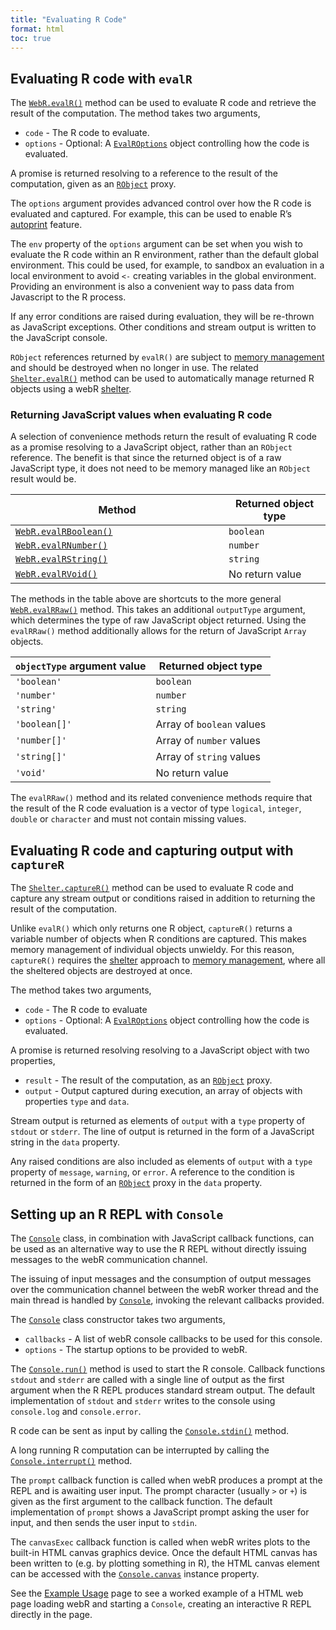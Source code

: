```yaml
---
title: "Evaluating R Code"
format: html
toc: true
---
```


## Evaluating R code with `evalR`

The [`WebR.evalR()`](api/js/classes/WebR.WebR.md#evalr) method can be used to
evaluate R code and retrieve the result of the computation. The method takes two
arguments,

-   `code` - The R code to evaluate.
-   `options` - Optional: A
    [`EvalROptions`](api/js/interfaces/WebRChan.EvalROptions.md) object
    controlling how the code is evaluated.

A promise is returned resolving to a reference to the result of the computation,
given as an [`RObject`](api/js/modules/RMain.md#robject) proxy.

The `options` argument provides advanced control over how the R code is
evaluated and captured. For example, this can be used to enable R's
[autoprint](https://cran.r-project.org/doc/manuals/r-release/R-ints.html#Autoprinting)
feature.

The `env` property of the `options` argument can be set when you wish
to evaluate the R code within an R environment, rather than the default global
environment. This could be used, for example, to sandbox an evaluation in a
local environment to avoid `<-` creating variables in the global environment.
Providing an environment is also a convenient way to pass data from Javascript
to the R process.

If any error conditions are raised during evaluation, they will be re-thrown as
JavaScript exceptions. Other conditions and stream output is written to the
JavaScript console.

`RObject` references returned by `evalR()` are subject to [memory
management](objects.qmd#memory-management) and should be destroyed when no
longer in use. The related
[`Shelter.evalR()`](api/js/classes/WebR.Shelter.md#evalr) method can be used to
automatically manage returned R objects using a webR
[shelter](objects.qmd#shelter).

### Returning JavaScript values when evaluating R code

A selection of convenience methods return the result of
evaluating R code as a promise resolving to a JavaScript object, rather than
an `RObject` reference. The benefit is that since the returned object is of a
raw JavaScript type, it does not need to be memory managed like an `RObject`
result would be.

| Method                                                            | Returned object type |
|-----------------------------------------------------|--------------------------|
| [`WebR.evalRBoolean()`](api/js/classes/WebR.WebR.md#evalrboolean) | `boolean`            |
| [`WebR.evalRNumber()`](api/js/classes/WebR.WebR.md#evalrnumber)   | `number`             |
| [`WebR.evalRString()`](api/js/classes/WebR.WebR.md#evalrstring)   | `string`             |
| [`WebR.evalRVoid()`](api/js/classes/WebR.WebR.md#evalrvoid)       | No return value      |

The methods in the table above are shortcuts to the more general
[`WebR.evalRRaw()`](api/js/classes/WebR.WebR.md#evalrraw) method. This takes an
additional `outputType` argument, which determines the type of raw JavaScript
object returned. Using the `evalRRaw()` method additionally allows for the
return of JavaScript `Array` objects.

| `objectType` argument value    | Returned object type |
|--------------------------------|----------------------|
| `'boolean'`   | `boolean` |
| `'number'`    | `number`  |
| `'string'`    | `string`  |
| `'boolean[]'` | Array of `boolean` values     |
| `'number[]'`  | Array of `number` values      |
| `'string[]'`  | Array of `string` values      |
| `'void'`      | No return value |

::: callout-warning
The `evalRRaw()` method and its related convenience methods require that the
result of the R code evaluation is a vector of type `logical`, `integer`,
`double` or `character` and must not contain missing values.
:::

## Evaluating R code and capturing output with `captureR`

The [`Shelter.captureR()`](api/js/classes/WebR.Shelter.md#capturer) method can
be used to evaluate R code and capture any stream output or conditions raised in
addition to returning the result of the computation.

Unlike `evalR()` which only returns one R object, `captureR()` returns a
variable number of objects when R conditions are captured. This makes memory
management of individual objects unwieldy. For this reason, `captureR()`
requires the [shelter](objects.qmd#shelter) approach to
[memory management](objects.qmd#memory-management), where all the sheltered
objects are destroyed at once.

The method takes two arguments,

-   `code` - The R code to evaluate
-   `options` - Optional: A
    [`EvalROptions`](api/js/interfaces/WebRChan.EvalROptions.md) object
    controlling how the code is evaluated.

A promise is returned resolving resolving to a JavaScript object with two
properties,

-   `result` - The result of the computation, as an
    [`RObject`](api/js/modules/RMain.md#robject) proxy.
-   `output` - Output captured during execution, an array of objects with
    properties `type` and `data`.

Stream output is returned as elements of `output` with a `type` property of
`stdout` or `stderr`. The line of output is returned in the form of a JavaScript
string in the `data` property.

Any raised conditions are also included as elements of `output` with a `type`
property of `message`, `warning`, or `error`. A reference to the condition is
returned in the form of an [`RObject`](api/js/modules/RMain.md#robject) proxy in
the `data` property.

## Setting up an R REPL with `Console` {#console}

The [`Console`](api/js/classes/WebR.Console.md) class, in combination with
JavaScript callback functions, can be used as an alternative way to use the R
REPL without directly issuing messages to the webR communication channel.

The issuing of input messages and the consumption of output messages over the
communication channel between the webR worker thread and the main thread is
handled by [`Console`](api/js/classes/WebR.Console.md), invoking the relevant
callbacks provided.

The [`Console`](api/js/classes/WebR.Console.md) class constructor takes two
arguments,

-   `callbacks` - A list of webR console callbacks to be used for this console.
-   `options` - The startup options to be provided to webR.

The [`Console.run()`](api/js/classes/WebR.Console.md#run) method is used to
start the R console. Callback functions `stdout` and `stderr` are called with a
single line of output as the first argument when the R REPL produces standard
stream output. The default implementation of `stdout` and `stderr` writes to the
console using `console.log` and `console.error`.

R code can be sent as input by calling the
[`Console.stdin()`](api/js/classes/WebR.Console.md#stdin) method.

A long running R computation can be interrupted by calling the
[`Console.interrupt()`](api/js/classes/WebR.Console.md#interrupt) method.

The `prompt` callback function is called when webR produces a prompt at the REPL
and is awaiting user input. The prompt character (usually `>` or `+`) is given
as the first argument to the callback function. The default implementation of
`prompt` shows a JavaScript prompt asking the user for input, and then sends the
user input to `stdin`.

The `canvasExec` callback function is called when webR writes plots to the
built-in HTML canvas graphics device. Once the default HTML canvas has been
written to (e.g. by plotting something in R), the HTML canvas element can be
accessed with the [`Console.canvas`](api/js/classes/WebR.Console.html#canvas)
instance property.

See the [Example Usage](examples.qmd) page to see a worked example of a HTML web
page loading webR and starting a `Console`, creating an interactive R REPL
directly in the page.
